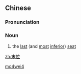 ==Chinese==
{{zh-forms}}

===Pronunciation===
{{zh-pron
|m=mòwèi
|cat=n
}}

===Noun===
{{zh-noun}}

# {{lb|zh|literary}} the [[last]] (and [[most]] [[inferior]]) [[seat]]

[[Category:Mandarin literary terms|mo4wei4]]

[[zh:末位]]